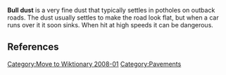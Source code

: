 [[Category:Move to Wiktionary 2008-01]]

{{Orphan|date=October 2007}}
'''Bull dust''' is a very fine dust that typically settles in potholes on outback roads. The dust usually settles to make the road look flat, but when a car runs over it it soon sinks. When hit at high speeds it can be dangerous.

== References ==

<references />

[[Category:Pavements]]

{{road-stub}}